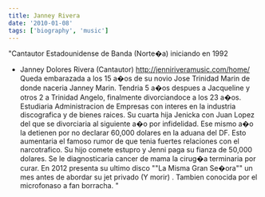 ```yaml
---
title: Janney Rivera
date: '2010-01-08'
tags: ['biography', 'music']
---
```


"Cantautor Estadounidense de Banda (Norte�a) iniciando en 1992
- Janney Dolores Rivera (Cantautor)
http://jenniriveramusic.com/home/
Queda embarazada a los 15 a�os de su novio Jose Trinidad Marin de donde naceria Janney Marin. Tendria 5 a�os despues a Jacqueline y otros 2 a Trinidad Angelo, finalmente divorciandoce a los 23 a�os. Estudiaria Administracion de Empresas con interes en la industria discografica y de bienes raices. Su cuarta hija Jenicka con Juan Lopez del que se divorciaria al siguiente a�o por infidelidad. Ese mismo a�o la detienen por no declarar 60,000 dolares en la aduana del DF. Esto aumentaria el famoso rumor de que tenia fuertes relaciones con el narcotrafico. Su hijo comete estupro y Jenni paga su fianza de 50,000 dolares. Se le diagnosticaria cancer de mama la cirug�a terminaria por curar.
En 2012 presenta su ultimo disco ""La Misma Gran Se�ora"" un mes antes de abordar su jet privado (Y morir) . Tambien conocida por el microfonaso a fan borracha.
"
